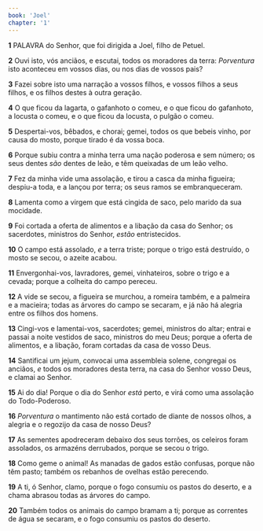 ```yaml
---
book: 'Joel'
chapter: '1'
---
```


**1** PALAVRA do Senhor, que foi dirigida a Joel, filho de Petuel.

**2** Ouvi isto, vós anciãos, e escutai, todos os moradores da terra: _Porventura_ isto aconteceu em vossos dias, ou nos dias de vossos pais?

**3** Fazei sobre isto uma narração a vossos filhos, e vossos filhos a seus filhos, e os filhos destes à outra geração.

**4** O que ficou da lagarta, o gafanhoto o comeu, e o que ficou do gafanhoto, a locusta o comeu, e o que ficou da locusta, o pulgão o comeu.

**5** Despertai-vos, bêbados, e chorai; gemei, todos os que bebeis vinho, por causa do mosto, porque tirado é da vossa boca.

**6** Porque subiu contra a minha terra uma nação poderosa e sem número; os seus dentes _são_ dentes de leão, e têm queixadas de um leão velho.

**7** Fez da minha vide uma assolação, e tirou a casca da minha figueira; despiu-a toda, e a lançou por terra; os seus ramos se embranqueceram.

**8** Lamenta como a virgem que está cingida de saco, pelo marido da sua mocidade.

**9** Foi cortada a oferta de alimentos e a libação da casa do Senhor; os sacerdotes, ministros do Senhor, _estão_ entristecidos.

**10** O campo está assolado, _e_ a terra triste; porque o trigo está destruído, o mosto se secou, o azeite acabou.

**11** Envergonhai-vos, lavradores, gemei, vinhateiros, sobre o trigo e a cevada; porque a colheita do campo pereceu.

**12** A vide se secou, a figueira se murchou, a romeira também, e a palmeira e a macieira; todas as árvores do campo se secaram, e já não há alegria entre os filhos dos homens.

**13** Cingi-vos e lamentai-vos, sacerdotes; gemei, ministros do altar; entrai e passai a noite vestidos de saco, ministros do meu Deus; porque a oferta de alimentos, e a libação, foram cortadas da casa de vosso Deus.

**14** Santificai um jejum, convocai uma assembleia solene, congregai os anciãos, _e_ todos os moradores desta terra, na casa do Senhor vosso Deus, e clamai ao Senhor.

**15** Ai do dia! Porque o dia do Senhor _está_ perto, e virá como uma assolação do Todo-Poderoso.

**16** _Porventura_ o mantimento não está cortado de diante de nossos olhos, a alegria e o regozijo da casa de nosso Deus?

**17** As sementes apodreceram debaixo dos seus torrões, os celeiros foram assolados, os armazéns derrubados, porque se secou o trigo.

**18** Como geme o animal! As manadas de gados estão confusas, porque não têm pasto; também os rebanhos de ovelhas estão perecendo.

**19** A ti, ó Senhor, clamo, porque o fogo consumiu os pastos do deserto, e a chama abrasou todas as árvores do campo.

**20** Também todos os animais do campo bramam a ti; porque as correntes de água se secaram, e o fogo consumiu os pastos do deserto.
